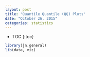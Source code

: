 ```yaml
---
layout: post
title: "Quantile Quantile (QQ) Plots"
date: "October 26, 2015"
categories: statistics
---
```


* TOC
{:toc}

```r
library(jn.general)
lib(data, viz)
```
